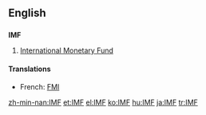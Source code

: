 ==English==
==={{initialism}}===
'''IMF'''
# [[International Monetary Fund]]

====Translations====
*French: [[FMI]]

[[zh-min-nan:IMF]]
[[et:IMF]]
[[el:IMF]]
[[ko:IMF]]
[[hu:IMF]]
[[ja:IMF]]
[[tr:IMF]]